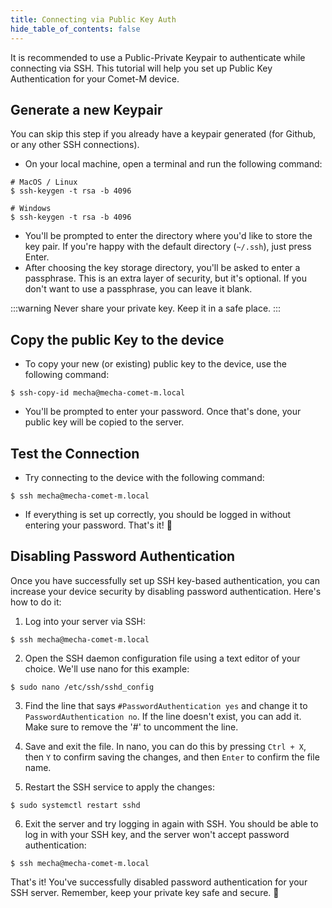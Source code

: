 ```yaml
---
title: Connecting via Public Key Auth
hide_table_of_contents: false
---
```


It is recommended to use a Public-Private Keypair to authenticate while connecting via SSH. This tutorial will help you set up Public Key Authentication for your Comet-M device.

## Generate a new Keypair

You can skip this step if you already have a keypair generated (for Github, or any other SSH connections).

* On your local machine, open a terminal and run the following command:

```
# MacOS / Linux
$ ssh-keygen -t rsa -b 4096

# Windows
$ ssh-keygen -t rsa -b 4096
```

* You'll be prompted to enter the directory where you'd like to store the key pair. If you're happy with the default directory (`~/.ssh`), just press Enter.
* After choosing the key storage directory, you'll be asked to enter a passphrase. This is an extra layer of security, but it's optional. If you don't want to use a passphrase, you can leave it blank.

:::warning
Never share your private key. Keep it in a safe place.
:::

## Copy the public Key to the device

* To copy your new (or existing) public key to the device, use the following command:

```
$ ssh-copy-id mecha@mecha-comet-m.local
```

* You'll be prompted to enter your password. Once that's done, your public key will be copied to the server.

## Test the Connection

* Try connecting to the device with the following command:

```
$ ssh mecha@mecha-comet-m.local
```

* If everything is set up correctly, you should be logged in without entering your password. That's it! 🎉

## Disabling Password Authentication

Once you have successfully set up SSH key-based authentication, you can increase your device security by disabling password authentication. Here's how to do it:

1. Log into your server via SSH:

```
$ ssh mecha@mecha-comet-m.local
```

2. Open the SSH daemon configuration file using a text editor of your choice. We'll use nano for this example:

```
$ sudo nano /etc/ssh/sshd_config
```

3. Find the line that says `#PasswordAuthentication yes` and change it to `PasswordAuthentication no`. If the line doesn't exist, you can add it. Make sure to remove the '#' to uncomment the line.

4. Save and exit the file. In nano, you can do this by pressing `Ctrl + X`, then `Y` to confirm saving the changes, and then `Enter` to confirm the file name.

5. Restart the SSH service to apply the changes:

```
$ sudo systemctl restart sshd
```

6. Exit the server and try logging in again with SSH. You should be able to log in with your SSH key, and the server won't accept password authentication:

```
$ ssh mecha@mecha-comet-m.local
```

That's it! You've successfully disabled password authentication for your SSH server. Remember, keep your private key safe and secure. 🎉